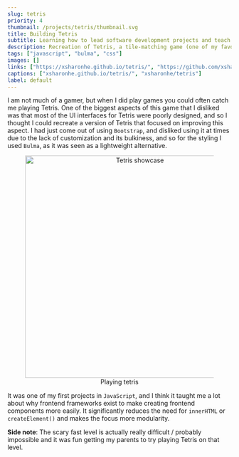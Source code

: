 ```yaml
---
slug: tetris
priority: 4
thumbnail: /projects/tetris/thumbnail.svg
title: Building Tetris
subtitle: Learning how to lead software development projects and teach people how to code 
description: Recreation of Tetris, a tile-matching game (one of my favourites as a kid!), using vanilla JS and Bulma.
tags: ["javascript", "bulma", "css"]
images: []
links: ["https://xsharonhe.github.io/tetris/", "https://github.com/xsharonhe/tetris"]
captions: ["xsharonhe.github.io/tetris/", "xsharonhe/tetris"]
label: default
---
```

<div>
I am not much of a gamer, but when I did play games you could often catch me playing Tetris. One of the biggest aspects
of this game that I disliked was that most of the UI interfaces for Tetris were poorly designed, and so I thought
I could recreate a version of Tetris that focused on improving this aspect. I had just come out of using <code>Bootstrap</code>,
and disliked using it at times due to the lack of customization and its bulkiness, and so for the styling I used <code>Bulma</code>, as it was seen as a lightweight alternative.

<div align="center">
    <figure>
        <img src="/projects/tetris/showcase.png" alt="Tetris showcase" width="500"/>
        <figcaption>Playing tetris</figcaption>
    </figure>
</div>

It was one of my first projects in <code>JavaScript</code>, and I think it taught me a lot about why frontend frameworks
exist to make creating frontend components more easily. It significantly reduces the need for <code>innerHTML</code>
or <code>createElement()</code> and makes the focus more modularity.

**Side note**: The scary fast level is actually really difficult / probably impossible and it was fun getting my parents
to try playing Tetris on that level.

</div>
